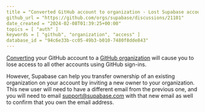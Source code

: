 ```yaml
---
title = "Converted GitHub account to organization - Lost Supabase account access"
github_url = "https://github.com/orgs/supabase/discussions/21101"
date_created = "2024-02-08T01:39:25+00:00"
topics = [ "auth" ]
keywords = [ "github", "organization", "access" ]
database_id = "94c6e33b-cc05-49b3-b010-7480f8dde843"
---
```


[Converting](https://docs.github.com/en/account-and-profile/setting-up-and-managing-your-personal-account-on-github/managing-your-personal-account/converting-a-user-into-an-organization) your GitHub account to a [GitHub organization](https://docs.github.com/en/get-started/learning-about-github/types-of-github-accounts#organization-accounts) will cause you to lose access to all other accounts using GitHub sign-ins.

However, Supabase can help you transfer ownership of an existing organization on your account by inviting a new owner to your organization. This new user will need to have a different email from the previous one, and you will need to email support@supabase.com with that new email as well to confirm that you own the email address.
